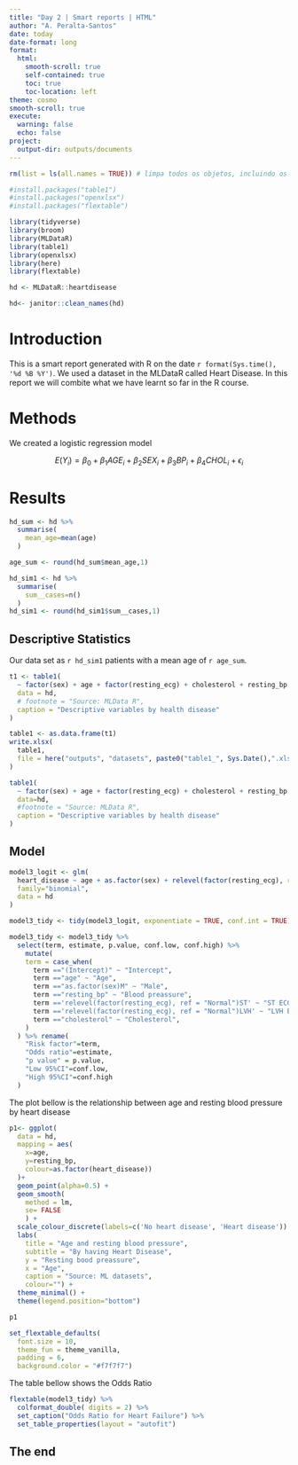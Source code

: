 ```yaml
---
title: "Day 2 | Smart reports | HTML"
author: "A. Peralta-Santos"
date: today
date-format: long
format:
  html:
    smooth-scroll: true
    self-contained: true
    toc: true
    toc-location: left
theme: cosmo
smooth-scroll: true
execute:
  warning: false
  echo: false
project:
  output-dir: outputs/documents
---
```




```r
rm(list = ls(all.names = TRUE)) # limpa todos os objetos, incluindo os ocultos
```

```r
#install.packages("table1")
#install.packages("openxlsx")
#install.packages("flextable")

library(tidyverse)
library(broom)
library(MLDataR)
library(table1)
library(openxlsx)
library(here)
library(flextable)
```

```r
hd <- MLDataR::heartdisease

hd<- janitor::clean_names(hd)
```

# Introduction

This is a smart report generated with R on the date `r format(Sys.time(), '%d %B %Y')`. We used a dataset in the MLDataR called Heart Disease. In this report we will combite what we have learnt so far in the R course.


\newpage

# Methods

We created a logistic regression model

$$ E(Y_i) = \beta_0 + \beta_{1}  AGE_i + \beta_{2}  SEX_i +   \beta_{3}  BP_i +   \beta_{4}  CHOL_i + \epsilon_i$$

\newpage

# Results

```r
hd_sum <- hd %>%
  summarise(
    mean_age=mean(age)
  )

age_sum <- round(hd_sum$mean_age,1)
```

```r
hd_sim1 <- hd %>%
  summarise(
    sum__cases=n()
  )
hd_sim1 <- round(hd_sim1$sum__cases,1)
```

## Descriptive Statistics

Our data set as `r hd_sim1` patients with a mean age of `r age_sum`.

```r
t1 <- table1(
  ~ factor(sex) + age + factor(resting_ecg) + cholesterol + resting_bp | heart_disease, 
  data = hd,
  # footnote = "Source: MLData R",
  caption = "Descriptive variables by health disease"
)

table1 <- as.data.frame(t1)
write.xlsx(
  table1,
  file = here("outputs", "datasets", paste0("table1_", Sys.Date(),".xlsx")) 
)
```

```r
table1(
  ~ factor(sex) + age + factor(resting_ecg) + cholesterol + resting_bp | heart_disease, 
  data=hd,
  #footnote = "Source: MLData R",
  caption = "Descriptive variables by health disease"
)
```

\newpage

## Model

```r
model3_logit <- glm(
  heart_disease ~ age + as.factor(sex) + relevel(factor(resting_ecg), ref = "Normal") + resting_bp + cholesterol, 
  family="binomial",
  data = hd
)

model3_tidy <- tidy(model3_logit, exponentiate = TRUE, conf.int = TRUE)
```

```r
model3_tidy <- model3_tidy %>%
  select(term, estimate, p.value, conf.low, conf.high) %>%
    mutate(
    term = case_when(
      term =="(Intercept)" ~ "Intercept",
      term =="age" ~ "Age",
      term =="as.factor(sex)M" ~ "Male",
      term =="resting_bp" ~ "Blood preassure",
      term =='relevel(factor(resting_ecg), ref = "Normal")ST' ~ "ST ECG, ref. Normal",
      term =='relevel(factor(resting_ecg), ref = "Normal")LVH' ~ "LVH ECG, ref. Normal",
      term =="cholesterol" ~ "Cholesterol",
    )
  ) %>% rename(
    "Risk factor"=term,
    "Odds ratio"=estimate,
    "p value" = p.value,
    "Low 95%CI"=conf.low,
    "High 95%CI"=conf.high
  ) 
```

The plot bellow is the relationship between age and resting blood pressure by heart disease

```r
p1<- ggplot(
  data = hd,
  mapping = aes(
    x=age,
    y=resting_bp,
    colour=as.factor(heart_disease))
  )+ 
  geom_point(alpha=0.5) +
  geom_smooth(
    method = lm,
    se= FALSE
    ) +
  scale_colour_discrete(labels=c('No heart disease', 'Heart disease')) +
  labs(
    title = "Age and resting blood pressure",
    subtitle = "By having Heart Disease",
    y = "Resting bood preassure",
    x = "Age", 
    caption = "Source: ML datasets",
    colour="") +
  theme_minimal() +
  theme(legend.position="bottom")

p1
```

```r
set_flextable_defaults(
  font.size = 10, 
  theme_fun = theme_vanilla,
  padding = 6,
  background.color = "#f7f7f7")
```

The table bellow shows the Odds Ratio

```r
flextable(model3_tidy) %>%
  colformat_double( digits = 2) %>%
  set_caption("Odds Ratio for Heart Failure") %>%
  set_table_properties(layout = "autofit")
```

## The end
